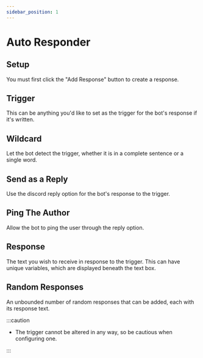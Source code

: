 ```yaml
---
sidebar_position: 1
---
```


# Auto Responder

## Setup

You must first click the "Add Response" button to create a response.

## Trigger

This can be anything you'd like to set as the trigger for the bot's response if it's written.

## Wildcard 

Let the bot detect the trigger, whether it is in a complete sentence or a single word.

## Send as a Reply

Use the discord reply option for the bot's response to the trigger.

## Ping The Author

Allow the bot to ping the user through the reply option.

## Response

The text you wish to receive in response to the trigger. This can have unique variables, which are displayed beneath the text box.

## Random Responses

An unbounded number of random responses that can be added, each with its response text.

:::caution

- The trigger cannot be altered in any way, so be cautious when configuring one.

:::
